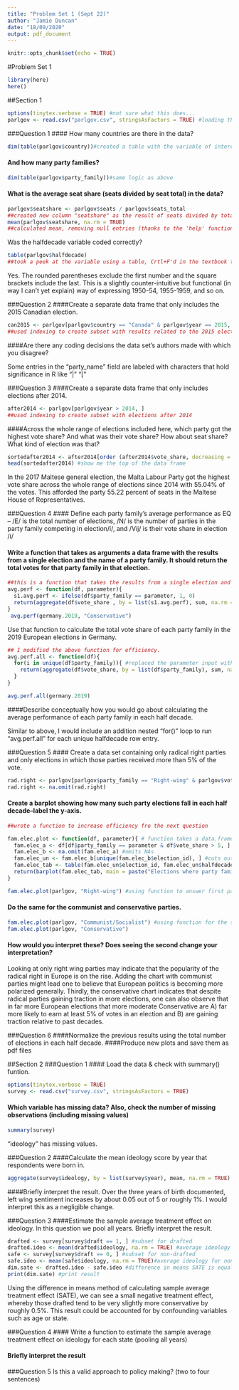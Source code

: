 ```yaml
---
title: "Problem Set 1 (Sept 22)"
author: "Jamie Duncan"
date: "18/09/2020"
output: pdf_document
---
```


```r
knitr::opts_chunk$set(echo = TRUE)
```

#Problem Set 1

```r
library(here)
here()
```

##Section 1
```r
options(tinytex.verbose = TRUE) #not sure what this does...
parlgov <- read.csv("parlgov.csv", stringsAsFactors = TRUE) #loading the data set, which I downloaded into my working directory
```

###Question 1
#### How many countries are there in the data?
```r
dim(table(parlgov$country))#created a table with the variable of interest and used the dimension function to tell me how many table entries there are
```
#### And how many party families?
```r
dim(table(parlgov$party_family))#same logic as above
```

#### What is the average seat share (seats divided by seat total) in the data?
```r
parlgov$seatshare <- parlgov$seats / parlgov$seats_total 
##created new column "seatshare" as the result of seats divided by total seats
mean(parlgov$seatshare, na.rm = TRUE)
##calculated mean, removing null entries (thanks to the 'help' function)
```

Was the halfdecade variable coded correctly?
```r
table(parlgov$halfdecade)
##took a peek at the variable using a table, Crtl+F'd in the textbook to verify accuracy
```
Yes. The rounded parentheses exclude the first number and the square brackets include the last. This is a slightly counter-intuitive but functional (in way I can't yet explain) way of expressing 1950-54, 1955-1959, and so on. 

###Question 2
####Create a separate data frame that only includes the 2015 Canadian election.

```r
can2015 <- parlgov[parlgov$country == "Canada" & parlgov$year == 2015, ] 
##used indexing to create subset with results related to the 2015 election in Canada
```

####Are there any coding decisions the data set’s authors made with which you disagree?

Some entries in the "party_name" field are labeled with characters that hold significance in R like "|" "["

###Question 3
####Create a separate data frame that only includes elections after 2014.

```r
after2014 <- parlgov[parlgov$year > 2014, ]
##used indexing to create subset with elections after 2014
```

####Across the whole range of elections included here, which party got the highest vote share? And what was their vote share? How about seat share? What kind of election was that?
```r
sortedafter2014 <- after2014[order (after2014$vote_share, decreasing = TRUE), ] ## ordered by vote share 
head(sortedafter2014) #show me the top of the data frame

```
In the 2017 Maltese general election, the Malta Labour Party got the highest vote share across the whole range of elections since 2014 with 55.04% of the votes. This afforded the party 55.22 percent of seats in the Maltese House of Representatives.

###Question 4
#### Define each party family's average performance as EQ -- /E/ is the total number of elections, /N/ is the number of parties in the party family competing in election/i/, and /Vij/ is their vote share in election /i/

#### Write a function that takes as arguments a data frame with the results from a single election and the name of a party family. It should return the total votes for that party family in that election.

```r

##this is a function that takes the results from a single election and the name of the party family
avg.perf <- function(df, parameter){  
  s1.avg.perf <- ifelse(df$party_family == parameter, 1, 0)
  return(aggregate(df$vote_share , by = list(s1.avg.perf), sum, na.rm = TRUE)[2, 2])
}
 avg.perf(germany.2019, "Conservative")
```
Use that function to calculate the total vote share of each party family in the 2019 European elections in Germany.
```r
## I modified the above function for efficiency.
avg.perf.all <- function(df){
  for(i in unique(df$party_family)){ #replaced the parameter input with a for() loop
    return(aggregate(df$vote_share, by = list(df$party_family), sum, na.rm = TRUE)) #modified return to refer to df
  }
}

avg.perf.all(germany.2019)
```

####Describe conceptually how you would go about calculating the average performance of each party family in each half decade.

Similar to above, I would include an addition nested "for()" loop to run "avg.perf.all" for each unique halfdecade row entry.

###Question 5
#### Create a data set containing only radical right parties and only elections in which those parties received more than 5% of the vote.

```r
rad.right <- parlgov[parlgov$party_family == "Right-wing" & parlgov$vote_share > 5, ]
rad.right <- na.omit(rad.right)
```

#### Create a barplot showing how many such party elections fall in each half decade--label the y-axis.

```r

##wrote a function to increase efficiency fro the next question

fam.elec.plot <- function(df, parameter){ # function takes a data.frame (parlgov) and a parameter (party_family)
  fam.elec_a <- df[df$party_family == parameter & df$vote_share > 5, ] #subsets the dataframe by the parameter, excluding instances with a vote share less than 5%
  fam.elec_b <- na.omit(fam.elec_a) #omits NAs
  fam.elec_un <- fam.elec_b[unique(fam.elec_b$election_id), ] #cuts out duplicate election ids in case multiple far-right parties achieved votes shares of higher that 5% (we are just counting elections in which this happened not how many parties managed to do it)
  fam.elec_tab <- table(fam.elec_un$election_id, fam.elec_un$halfdecade) #creating a table with election_ids and halfdecades
  return(barplot(fam.elec_tab, main = paste("Elections where party family achieved > 5% of votes:", parameter), xlab = "Halfdecade", ylab = "Elections")) #outputting a barplot
}

fam.elec.plot(parlgov, "Right-wing") #using function to answer first part of this question

```

#### Do the same for the communist and conservative parties.

```r
fam.elec.plot(parlgov, "Communist/Socialist") #using function for the second part of this question
fam.elec.plot(parlgov, "Conservative")
```


#### How would you interpret these? Does seeing the second change your interpretation?
Looking at only right wing parties may indicate that the popularity of the radical right in Europe is on the rise. Adding the chart with communist parties might lead one to believe that European politics is becoming more polarized generally. Thirdly, the conservative chart indicates that despite radical parties gaining traction in more elections, one can also observe that in far more European elections that more moderate Conservative are A) far more likely to earn at least 5% of votes in an election and B) are gaining traction relative to past decades.

###Question 6
####Normalize the previous results using the total number of elections in each half decade.
####Produce new plots and save them as pdf files

##Section 2
###Question 1
#### Load the data & check with summary() funtion.
```r
options(tinytex.verbose = TRUE)
survey <- read.csv("survey.csv", stringsAsFactors = TRUE)
```
#### Which variable has missing data? Also, check the number of missing observations (including missing values)
```r
summary(survey)
```
"ideology" has missing values.

###Question 2
####Calculate the mean ideology score by year that respondents were born in.

```r
aggregate(survey$ideology, by = list(survey$year), mean, na.rm = TRUE) #aggregate ideology by year while removing NAs
```
####Briefly interpret the result.
Over the three years of birth documented, left wing sentiment increases by about 0.05 out of 5 or roughly 1%. I would interpret this as a negligible change.

###Question 3
####Estimate the sample average treatment effect on ideology. In this question we pool all years. Briefly interpret the result.

```r
drafted <- survey[survey$draft == 1, ] #subset for drafted
drafted.ideo <- mean(drafted$ideology, na.rm = TRUE) #average ideology for drafted
safe <- survey[survey$draft == 0, ] #subset for non-drafted
safe.ideo <- mean(safe$ideology, na.rm = TRUE)#average ideology for non-drafted
dim.sate <- drafted.ideo - safe.ideo #difference in means SATE is equal to average treated minus average non-treated
print(dim.sate) #print result
```

Using the difference in means method of calculating sample average treatment effect (SATE), we can see a small negative treatment effect, whereby those drafted tend to be very slightly more conservative by roughly 0.5%. This result could be accounted for by confounding variables such as age or state.

###Question 4
#### Write a function to estimate the sample average treatment effect on ideology for each state (pooling all years)



#### Briefly interpret the result

###Question 5
Is this a valid approach to policy making? (two to four sentences)



